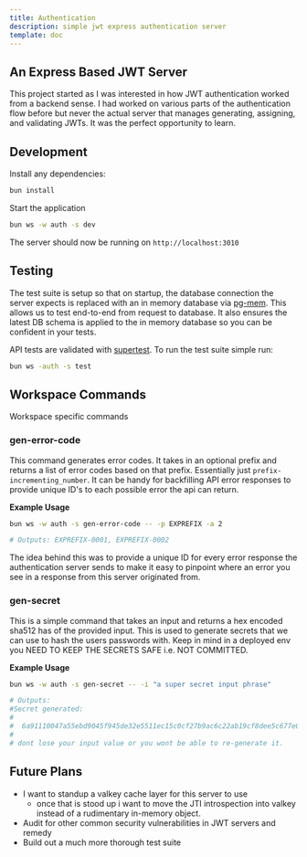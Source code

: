 ```yaml
---
title: Authentication
description: simple jwt express authentication server
template: doc
---
```


## An Express Based JWT Server

This project started as I was interested in how JWT authentication worked from a backend sense. I had worked on various parts of the authentication flow before but never the actual server that manages generating, assigning, and validating JWTs. It was the perfect opportunity to learn.

## Development

Install any dependencies:

```sh
bun install
```

Start the application

```sh
bun ws -w auth -s dev
```

The server should now be running on `http://localhost:3010`

## Testing

The test suite is setup so that on startup, the database connection the server expects is replaced with an in memory database via [pg-mem](https://github.com/oguimbal/pg-mem). This allows us to test end-to-end from request to database. It also ensures the latest DB schema is applied to the in memory database so you can be confident in your tests. 

API tests are validated with [supertest](https://www.npmjs.com/package/supertest). To run the test suite simple run:

```sh
bun ws -auth -s test
```

## Workspace Commands

Workspace specific commands

### gen-error-code

This command generates error codes. It takes in an optional prefix and returns a list of error codes based on that prefix. Essentially just `prefix-incrementing_number`. It can be handy for backfilling API error responses to provide unique ID's to each possible error the api can return.

**Example Usage**

```sh
bun ws -w auth -s gen-error-code -- -p EXPREFIX -a 2

# Outputs: EXPREFIX-0001, EXPREFIX-0002
```

The idea behind this was to provide a unique ID for every error response the authentication server sends to make it easy to pinpoint where an error you see in a response from this server originated from.


### gen-secret

This is a simple command that takes an input and returns a hex encoded sha512 has of the provided input. This is used to generate secrets that we can use to hash the users passwords with. Keep in mind in a deployed env you NEED TO KEEP THE SECRETS SAFE i.e. NOT COMMITTED.

**Example Usage**

```sh
bun ws -w auth -s gen-secret -- -i "a super secret input phrase"

# Outputs: 
#Secret generated:
#
#  6a91110047a55ebd9045f945de32e5511ec15c0cf27b9ac6c22ab19cf8dee5c677e05deabe72dfa7e45e9d2fe1c39356b012c66235ed1fbe6b05b6580314fdea
#
# dont lose your input value or you wont be able to re-generate it.
```

## Future Plans

- I want to standup a valkey cache layer for this server to use
  - once that is stood up i want to move the JTI introspection into valkey instead of a rudimentary in-memory object.
- Audit for other common security vulnerabilities in JWT servers and remedy
- Build out a much more thorough test suite